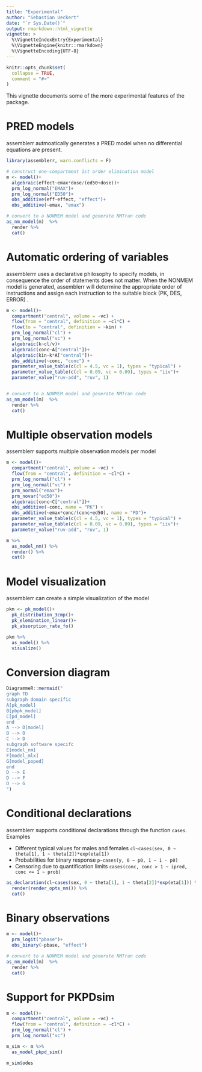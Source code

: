 ```yaml
---
title: "Experimental"
author: "Sebastian Ueckert"
date: "`r Sys.Date()`"
output: rmarkdown::html_vignette
vignette: >
  %\VignetteIndexEntry{Experimental}
  %\VignetteEngine{knitr::rmarkdown}
  %\VignetteEncoding{UTF-8}
---
```


```r
knitr::opts_chunk$set(
  collapse = TRUE,
  comment = "#>"
)
```

This vignette documents some of the more experimental features of the package.

# PRED models

assemblerr autmoatically generates a PRED model when no differential equations are present.


```r
library(assemblerr, warn.conflicts = F)

# construct one-compartment 1st order elimination model
m <- model()+
  algebraic(effect~emax*dose/(ed50+dose))+
  prm_log_normal("EMAX")+
  prm_log_normal("ED50")+
  obs_additive(eff~effect, "effect")+
  obs_additive(~emax, "emax")

# convert to a NONMEM model and generate NMTran code
as_nm_model(m)  %>% 
  render %>%
  cat()
```

# Automatic ordering of variables

assemblerrr uses a declarative philosophy to specify models, in consequence the order of statements does not matter. When the NONMEM model is generated, assemblerr will determine the appropriate order of instructions and assign each instruction to the suitable block (PK, DES, ERROR) . 

```r


m <- model()+
  compartment("central", volume = ~vc) +
  flow(from = "central", definition = ~cl*C) +
  flow(to = "central", definition = ~kin) +
  prm_log_normal("cl") +
  prm_log_normal("vc") +
  algebraic(k~cl/v)+
  algebraic(conc~A["central"])+
  algebraic(kin~k*A["central"])+
  obs_additive(~conc, "conc") +
  parameter_value_table(c(cl = 4.5, vc = 1), types = "typical") +
  parameter_value_table(c(cl = 0.09, vc = 0.09), types = "iiv")+
  parameter_value("ruv-add", "ruv", 1)


# convert to a NONMEM model and generate NMTran code
as_nm_model(m)  %>% 
  render %>%
  cat()

```

# Multiple observation models

assemblerr supports multiple observation models per model

```r
m <- model()+
  compartment("central", volume = ~vc) +
  flow(from = "central", definition = ~cl*C) +
  prm_log_normal("cl") +
  prm_log_normal("vc") +
  prm_normal("emax")+
  prm_novar("ed50")+
  algebraic(conc~C["central"])+
  obs_additive(~conc, name = "PK") +
  obs_additive(~emax*conc/(conc+ed50), name = "PD")+
  parameter_value_table(c(cl = 4.5, vc = 1), types = "typical") +
  parameter_value_table(c(cl = 0.09, vc = 0.09), types = "iiv")+
  parameter_value("ruv-add", "ruv", 1)

m %>% 
  as_model_nm() %>% 
  render() %>% 
  cat()

```

# Model visualization

assemblerr can create a simple visualization of the model

```r
pkm <- pk_model()+
  pk_distribution_3cmp()+
  pk_elemination_linear()+
  pk_absorption_rate_fo()

pkm %>% 
  as_model() %>% 
  visualize()

```

# Conversion diagram

```r
DiagrammeR::mermaid("
graph TD
subgraph domain specific
A[pk_model]
B[pbpk_model]
C[pd_model] 
end
A --> D[model]
B --> D
C --> D
subgraph software specifc
E[model_nm]
F[model_mlx]
G[model_poped]
end
D --> E
D --> F
D --> G
")
```

# Conditional declarations

assemblerr supports conditional declarations through the function `cases`. Examples

- Different typical values for males and females `cl~cases(sex, 0 ~ theta[1], 1 ~ theta[2])*exp(eta[1])`
- Probabilities for binary response `p~cases(y, 0 ~ p0, 1 ~ 1 - p0)`
- Censoring due to quantification limits `cases(conc, conc > 1 ~ ipred, conc <= 1 ~ prob)`


```r
as_declaration(cl~cases(sex, 0 ~ theta[1], 1 ~ theta[2])*exp(eta[1])) %>% 
  render(render_opts_nm()) %>% 
  cat()
```

# Binary observations

```r
m <- model()+
  prm_logit("pbase")+
  obs_binary(~pbase, "effect")

# convert to a NONMEM model and generate NMTran code
as_nm_model(m)  %>% 
  render %>%
  cat()
```

# Support for PKPDsim

```r
m <- model()+
  compartment("central", volume = ~vc) +
  flow(from = "central", definition = ~cl*C) +
  prm_log_normal("cl") +
  prm_log_normal("vc")

m_sim <- m %>% 
  as_model_pkpd_sim()

m_sim$odes

```

